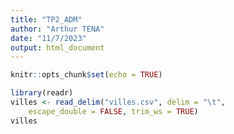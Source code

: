 ```yaml
---
title: "TP2_ADM"
author: "Arthur TENA"
date: "11/7/2023"
output: html_document
---
```


```r
knitr::opts_chunk$set(echo = TRUE)
```

```r
library(readr)
villes <- read_delim("villes.csv", delim = "\t", 
    escape_double = FALSE, trim_ws = TRUE)
villes
```